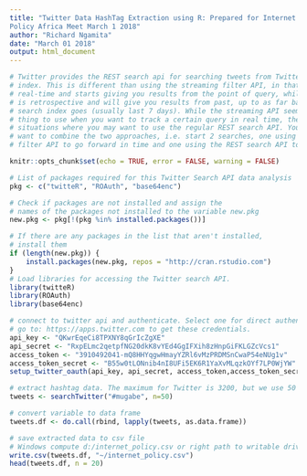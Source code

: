 ```yaml
---
title: "Twitter Data HashTag Extraction using R: Prepared for Internet 
Policy Africa Meet March 1 2018"
author: "Richard Ngamita"
date: "March 01 2018"
output: html_document
---
```

```r
# Twitter provides the REST search api for searching tweets from Twitter’s search
# index. This is different than using the streaming filter API, in that the later is
# real-time and starts giving you results from the point of query, while the former
# is retrospective and will give you results from past, up to as far back as the
# search index goes (usually last 7 days). While the streaming API seems like the
# thing to use when you want to track a certain query in real time, there are
# situations where you may want to use the regular REST search API. You may also
# want to combine the two approaches, i.e. start 2 searches, one using the streaming
# filter API to go forward in time and one using the REST search API to go backwards # in time, in order to get some on-going and past context for your search term

```

    
```r
knitr::opts_chunk$set(echo = TRUE, error = FALSE, warning = FALSE)
```

```r
# List of packages required for this Twitter Search API data analysis
pkg <- c("twitteR", "ROAuth", "base64enc")

# Check if packages are not installed and assign the
# names of the packages not installed to the variable new.pkg
new.pkg <- pkg[!(pkg %in% installed.packages())]

# If there are any packages in the list that aren't installed,
# install them
if (length(new.pkg)) {
    install.packages(new.pkg, repos = "http://cran.rstudio.com")
}
# Load libraries for accessing the Twitter search API. 
library(twitteR)
library(ROAuth)
library(base64enc)

```

```r
# connect to twitter api and authenticate. Select one for direct authentication
# go to: https://apps.twitter.com to get these credentials. 
api_key <- "QKwrEqeCi8TPXNY8qGrIcZgXE"
api_secret <- "RxpELmc2qetpfNG20dkK8vYEd4GgIFXih8zHnpGiFKLGZcVcs1"
access_token <- "3910492041-mQ8HHYqgwHmayYZRl6vMzPRDMSnCwaP54eNUg1v"
access_token_secret <- "B55w0tLONnib4nI8UFi5EK6R1YaXvMLqzkOYf7LP0WjYW" 
setup_twitter_oauth(api_key, api_secret, access_token,access_token_secret)
```

```r
# extract hashtag data. The maximum for Twitter is 3200, but we use 50 for the case of this tutorial
tweets <- searchTwitter("#mugabe", n=50)
```

```r
# convert variable to data frame 
tweets.df <- do.call(rbind, lapply(tweets, as.data.frame))
```

```r
# save extracted data to csv file
# Windows compute d:/internet_policy.csv or right path to writable drive. 
write.csv(tweets.df, "~/internet_policy.csv")
head(tweets.df, n = 20)
```